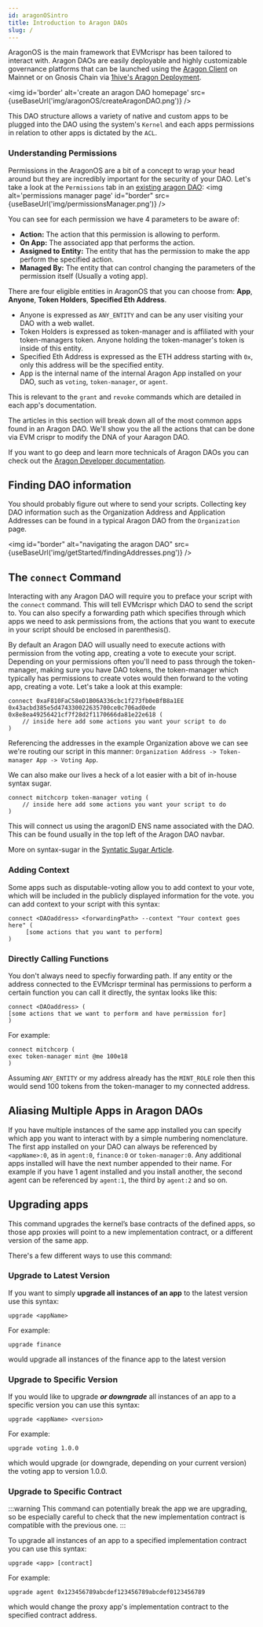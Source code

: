 ```yaml
---
id: aragonOSintro
title: Introduction to Aragon DAOs
slug: /
---
```


AragonOS is the main framework that EVMcrispr has been tailored to interact with. Aragon DAOs are easily deployable and highly customizable governance platforms that can be launched using the [Aragon Client](https://aragon.org/aragon-client) on Mainnet or on Gnosis Chain via [1hive's Aragon Deployment](https://aragon.1hive.org/#/).

<img id='border' alt='create an aragon DAO homepage' src={useBaseUrl('img/aragonOS/createAragonDAO.png')} />

This DAO structure allows a variety of native and custom apps to be plugged into the DAO using the system's `Kernel` and each apps permissions in relation to other apps is dictated by the `ACL`.

### Understanding Permissions

Permissions in the AragonOS are a bit of a concept to wrap your head around but they are incredibly important for the security of your DAO. Let's take a look at the `Permissions` tab in an [existing aragon DAO](https://xdai.aragon.blossom.software/#/evmcrisprexampledao/permissions/):
<img alt='permissions manager page' id="border" src={useBaseUrl('img/permissionsManager.png')} />

You can see for each permission we have 4 parameters to be aware of:
- **Action:** The action that this permission is allowing to perform.
- **On App:** The associated app that performs the action.
- **Assigned to Entity:** The entity that has the permission to make the app perform the specified action.
- **Managed By:** The entity that can control changing the parameters of the permission itself (Usually a voting app).

There are four eligible entities in AragonOS that you can choose from: **App**, **Anyone**, **Token Holders**, **Specified Eth Address**.
- Anyone is expressed as `ANY_ENTITY` and can be any user visiting your DAO with a web wallet.
- Token Holders is expressed as token-manager and is affiliated with your token-managers token. Anyone holding the token-manager's token is inside of this entity.
- Specified Eth Address is expressed as the ETH address starting with `0x`, only this address will be the specified entity.
- App is the internal name of the internal Aragon App installed on your DAO, such as `voting`, `token-manager`, or `agent`.

This is relevant to the `grant` and `revoke` commands which are detailed in each app's documentation.

The articles in this section will break down all of the most common apps found in an Aragon DAO. We'll show you the all the actions that can be done via EVM crispr to modify the DNA of your Aaragon DAO.

If you want to go deep and learn more technicals of Aragon DAOs you can check out the [Aragon Developer documentation](https://hack.aragon.org/docs/getting-started).


## Finding DAO information

You should probably figure out where to send your scripts. Collecting key DAO information such as the Organization Address and Application Addresses can be found in a typical Aragon DAO from the `Organization` page.

<img id="border" alt="navigating the aragon DAO" src={useBaseUrl('img/getStarted/findingAddresses.png')} />


## The `connect` Command

Interacting with any Aragon DAO will require you to preface your script with the `connect` command. This will tell EVMcrispr which DAO to send the script to. You can also specify a forwarding path which specifies through which apps we need to ask permissions from, the actions that you want to execute in your script should be enclosed in parenthesis().

By default an Aragon DAO will usually need to execute actions with permission from the voting app, creating a vote to execute your script. Depending on your permissions often you'll need to pass through the token-manager, making sure you have DAO tokens, the token-manager which typically has permissions to create votes would then forward to the voting app, creating a vote. Let's take a look at this example:  

```
connect 0xaF810FaC58eD1B06A336cbc1f273fb0eBfB8a1EE 0x43acbd385e5d474330022635700ce0c706ad0ede 0x8e8ea49256421cf7f28d2f1170666da81e22e618 (
    // inside here add some actions you want your script to do
)
```

Referencing the addresses in the example Organization above we can see we're routing our script in this manner: `Organization Address -> Token-manager App -> Voting App`.

We can also make our lives a heck of a lot easier with a bit of in-house syntax sugar.

```
connect mitchcorp token-manager voting (
    // inside here add some actions you want your script to do
)
```

This will connect us using the aragonID ENS name associated with the DAO. This can be found usually in the top left of the Aragon DAO navbar.

More on syntax-sugar in the [Syntatic Sugar Article](/getStarted/syntaxSugar/).

### Adding Context

Some apps such as disputable-voting allow you to add context to your vote, which will be included in the publicly displayed information for the vote. you can add context to your script with this syntax:
```
connect <DAOaddress> <forwardingPath> --context "Your context goes here" (
     [some actions that you want to perform]
)
```

### Directly Calling Functions

You don't always need to specfiy forwarding path. If any entity or the address connected to the EVMcrispr terminal has permissions to perform a certain function you can call it directly, the syntax looks like this:

```
connect <DAOaddress> (
[some actions that we want to perform and have permission for]
)
```

For example:

```
connect mitchcorp (
exec token-manager mint @me 100e18
)
```

Assuming `ANY_ENTITY` or my address already has the `MINT_ROLE` role then this would send 100 tokens from the token-manager to my connected address.

## Aliasing Multiple Apps in Aragon DAOs

If you have multiple instances of the same app installed you can specify which app you want to interact with by a simple numbering nomenclature. The first app installed on your DAO can always be referenced by `<appName>:0`, as in `agent:0`, `finance:0` or `token-manager:0`. Any additional apps installed will have the next number appended to their name. For example if you have 1 agent installed and you install another, the second agent can be referenced by `agent:1`, the third by `agent:2` and so on.

## Upgrading apps

This command upgrades the kernel’s base contracts of the defined apps, so those app proxies will point to a new implementation contract, or a different version of the same app.

There's a few different ways to use this command:

### Upgrade to Latest Version

If you want to simply **upgrade all instances of an app** to the latest version use this syntax:
```
upgrade <appName>
```
For example:
```
upgrade finance
```
would upgrade all instances of the finance app to the latest version

### Upgrade to Specific Version

If you would like to upgrade ***or downgrade*** all instances of an app to a specific version you can use this syntax:
```
upgrade <appName> <version>
```

For example:
```
upgrade voting 1.0.0
```

which would upgrade (or downgrade, depending on your current version) the voting app to version 1.0.0.

### Upgrade to Specific Contract

:::warning
This command can potentially break the app we are upgrading, so be especially careful to check that the new implementation contract is compatible with the previous one.
:::

To upgrade all instances of an app to a specified implementation contract you can use this syntax:

```
upgrade <app> [contract]
```

For example:

```
upgrade agent 0x123456789abcdef123456789abcdef0123456789
```
which would change the proxy app's implementation contract to the specified contract address.
